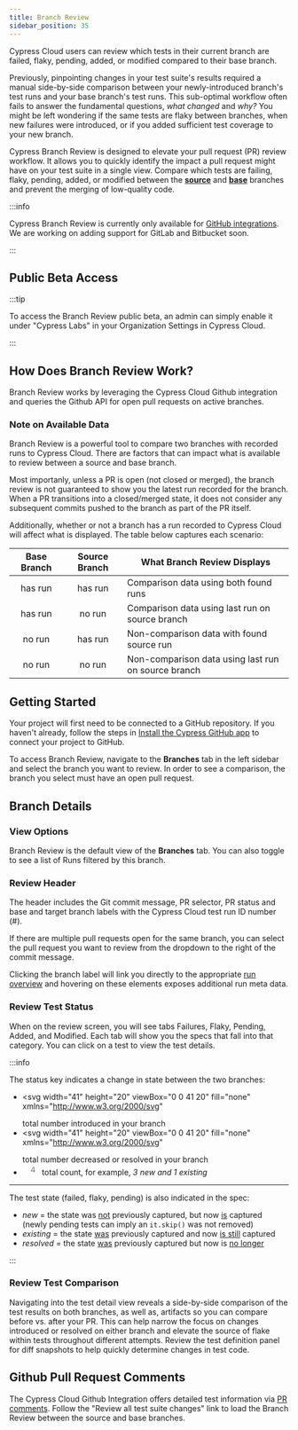 ```yaml
---
title: Branch Review
sidebar_position: 35
---
```


Cypress Cloud users can review which tests in their current branch are failed, flaky, pending, added, or modified compared to their base branch.

Previously, pinpointing changes in your test suite's results required a manual side-by-side comparison between your newly-introduced branch's test runs and your base branch's test runs. This sub-optimal workflow often fails to answer the fundamental questions, _what changed_ and _why?_ You might be left wondering if the same tests are flaky between branches, when new failures were introduced, or if you added sufficient test coverage to your new branch.

Cypress Branch Review is designed to elevate your pull request (PR) review workflow. It allows you to quickly identify the impact a pull request might have on your test suite in a single view. Compare which tests are failing, flaky, pending, added, or modified between the **<u>source</u>** and **<u>base</u>** branches and prevent the merging of low-quality code.

<DocsImage
  src="/img/guides/cloud/branch-review/branch-review3.jpg"
  alt="Cypress Branch Review"
/>

:::info

Cypress Branch Review is currently only available for [GitHub integrations](/guides/cloud/integrations/source-control/github). We are working on adding support for GitLab and Bitbucket soon.

:::

## Public Beta Access

:::tip

To access the Branch Review public beta, an admin can simply enable it under "Cypress Labs" in your Organization Settings in Cypress Cloud.

<DocsImage
  src="/img/guides/cloud/branch-review/labs_beta.png"
  alt="Enable Branch Review Beta"
/>

:::

## How Does Branch Review Work?

Branch Review works by leveraging the Cypress Cloud Github integration and queries the Github API for open pull requests on active branches.

### Note on Available Data

Branch Review is a powerful tool to compare two branches with recorded runs to Cypress Cloud. There are factors that can impact what is available to review between a source and base branch.

Most importanly, unless a PR is open (not closed or merged), the branch review is not guaranteed to show you the latest run recorded for the branch. When a PR transitions into a closed/merged state, it does not consider any subsequent commits pushed to the branch as part of the PR itself.

Additionally, whether or not a branch has a run recorded to Cypress Cloud will affect what is displayed. The table below captures each scenario:

|              Base Branch              |             Source Branch             | What Branch Review Displays                         |
| :-----------------------------------: | :-----------------------------------: | --------------------------------------------------- |
| <Badge type="success">has run</Badge> | <Badge type="success">has run</Badge> | Comparison data using both found runs               |
| <Badge type="success">has run</Badge> |  <Badge type="danger">no run</Badge>  | Comparison data using last run on source branch     |
|  <Badge type="danger">no run</Badge>  | <Badge type="success">has run</Badge> | Non-comparison data with found source run           |
|  <Badge type="danger">no run</Badge>  |  <Badge type="danger">no run</Badge>  | Non-comparison data using last run on source branch |

## Getting Started

Your project will first need to be connected to a GitHub repository. If you haven't already, follow the steps in [Install the Cypress GitHub app](/guides/cloud/integrations/source-control/github#Install-the-Cypress-GitHub-app) to connect your project to GitHub.

To access Branch Review, navigate to the **Branches** tab in the left sidebar and select the branch you want to review. In order to see a comparison, the branch you select must have an open pull request.

<DocsImage
  src="/img/guides/cloud/branch-review/get-to-branch-review.jpg"
  alt="Get to Branch Review"
/>

## Branch Details

### View Options

Branch Review is the default view of the **Branches** tab. You can also toggle to see a list of Runs filtered by this branch.

<DocsImage
  src="/img/guides/cloud/branch-review/branch-review-views.jpg"
  alt="Displaying different views for branches"
/>

### Review Header

The header includes the Git commit message, PR selector, PR status and base and target branch labels with the Cypress Cloud test run ID number (#).

If there are multiple pull requests open for the same branch, you can select the pull request you want to review from the dropdown to the right of the commit message.

Clicking the branch label will link you directly to the appropriate [run overview](/guides/cloud/debugging/recorded-runs#Overview-tab) and hovering on these elements exposes additional run meta data.

<DocsImage
  src="/img/guides/cloud/branch-review/branch-review-header.jpg"
  alt="Branch Review Header"
/>

### Review Test Status

When on the review screen, you will see tabs Failures, Flaky, Pending, Added, and Modified. Each tab will show you the specs that fall into that category. You can click on a test to view the test details.

<DocsImage
  src="/img/guides/cloud/branch-review/branch-review-details2.jpg"
  alt="Branch Review Details"
  caption="Viewing new failing tests for this PR"
/>

:::info

The status key indicates a change in state between the two branches:

<!-- prettier-ignore-start -->
- <svg
    width="41"
    height="20"
    viewBox="0 0 41 20"
    fill="none"
    xmlns="http://www.w3.org/2000/svg"
  >
    <path
      d="M15 9L13 11L17 11L15 9Z"
      fill="#C62B49"
      stroke="#C62B49"
      stroke-width="2"
      stroke-linecap="round"
      stroke-linejoin="round"
    />
    <path
      d="M27.1221 15.1641C25.085 15.1641 23.7656 14.0293 23.6357 12.4707L23.6289 12.3887H24.8115L24.8184 12.457C24.9209 13.4277 25.8096 14.0977 27.1221 14.0977C28.4141 14.0977 29.2959 13.373 29.2959 12.3271V12.3135C29.2959 11.1035 28.4277 10.4268 27.0469 10.4268H25.8096V9.3877H26.9922C28.168 9.3877 28.9883 8.66309 28.9883 7.67871V7.66504C28.9883 6.63281 28.3115 6.03809 27.1084 6.03809C25.9463 6.03809 25.1191 6.65332 25.0166 7.65137L25.0098 7.71973H23.8271L23.834 7.65137C23.9912 6.04492 25.2627 4.97168 27.1084 4.97168C28.9883 4.97168 30.2256 6.01758 30.2256 7.51465V7.52832C30.2256 8.74512 29.3643 9.5791 28.1338 9.83887V9.86621C29.5693 9.98926 30.5469 10.8848 30.5469 12.2861V12.2998C30.5469 13.9473 29.0977 15.1641 27.1221 15.1641Z"
      fill="#C62B49"
    />
  </svg>
  total number introduced in your branch
- <svg
    width="41"
    height="20"
    viewBox="0 0 41 20"
    fill="none"
    xmlns="http://www.w3.org/2000/svg"
  >
    <path
      d="M15 11L13 9L17 9L15 11Z"
      fill="#00814D"
      stroke="#00814D"
      stroke-width="2"
      stroke-linecap="round"
      stroke-linejoin="round"
    />
    <path
      d="M28.4893 15V12.9492H23.5332V11.835L27.8604 5.13574H29.6787V11.8691H31.0732V12.9492H29.6787V15H28.4893ZM24.75 11.8691H28.4893V6.18848H28.4482L24.75 11.8418V11.8691Z"
      fill="#00814D"
    />
  </svg>
  total number decreased or resolved in your branch
- &nbsp;&#8239;<svg width="26" height="20" viewBox="0 0 26 20" fill="none" xmlns="http://www.w3.org/2000/svg">
    <path d="M13.9893 15V12.9492H9.0332V11.835L13.3604 5.13574H15.1787V11.8691H16.5732V12.9492H15.1787V15H13.9893ZM10.25 11.8691H13.9893V6.18848H13.9482L10.25 11.8418V11.8691Z" fill="#747994"/>
</svg>&#8239;total count, for example, <em>3 new and 1 existing</em>

<!-- prettier-ignore-end -->

<hr />

The test state (failed, flaky, pending) is also indicated in the spec:

- _new_ = the state was <u>not</u> previously captured, but now <u>is</u> captured (newly pending tests can imply an `it.skip()` was not removed)
- _existing_ = the state <u>was</u> previously captured and now <u>is still</u> captured
- _resolved_ = the state <u>was</u> previously captured but now is <u>no longer</u>

:::

### Review Test Comparison

Navigating into the test detail view reveals a side-by-side comparison of the test results on both branches, as well as, artifacts so you can compare before vs. after your PR. This can help narrow the focus on changes introduced or resolved on either branch and elevate the source of flake within tests throughout different attempts. Review the test definition panel for diff snapshots to help quickly determine changes in test code.

<DocsImage
  src="/img/guides/cloud/branch-review/test2.png"
  alt="Test Comparison View"
/>

## Github Pull Request Comments

The Cypress Cloud Github Integration offers detailed test information via [PR comments](/guides/cloud/integrations/source-control/github#Pull-request-comments). Follow the "Review all test suite changes" link to load the Branch Review between the source and base branches.

<DocsImage
  src="/img/guides/cloud/integrations/github/pr-comment-fail.jpg"
  alt="Cypress GitHub App PR"
/>
